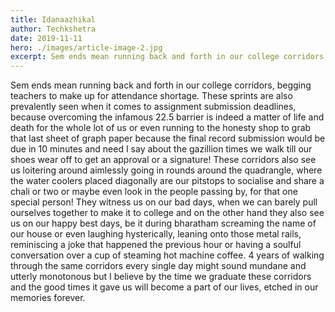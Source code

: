 ```yaml
---
title: Idanaazhikal
author: Techkshetra
date: 2019-11-11
hero: ./images/article-image-2.jpg
excerpt: Sem ends mean running back and forth in our college corridors, begging teachers to make up for..
---
```


Sem ends mean running back and forth in our college corridors, begging teachers to make up for
attendance shortage. These sprints are also prevalently seen when it comes to assignment
submission deadlines, because overcoming the infamous 22.5 barrier is indeed a matter of life and
death for the whole lot of us or even running to the honesty shop to grab that last sheet of graph
paper because the final record submission would be due in 10 minutes and need I say about the
gazillion times we walk till our shoes wear off to get an approval or a signature! These corridors also
see us loitering around aimlessly going in rounds around the quadrangle, where the water coolers
placed diagonally are our pitstops to socialise and share a chali or two or maybe even look in the
people passing by, for that one special person! They witness us on our bad days, when we can barely
pull ourselves together to make it to college and on the other hand they also see us on our happy
best days, be it during bharatham screaming the name of our house or even laughing hysterically,
leaning onto those metal rails, reminiscing a joke that happened the previous hour or having a
soulful conversation over a cup of steaming hot machine coffee. 4 years of walking through the
same corridors every single day might sound mundane and utterly monotonous but I believe by the
time we graduate these corridors and the good times it gave us will become a part of our lives,
etched in our memories forever.